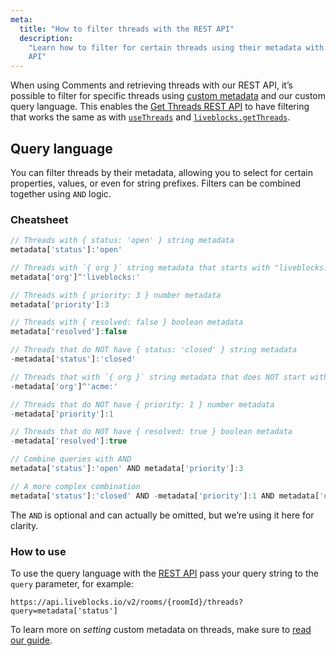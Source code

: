 ```yaml
---
meta:
  title: "How to filter threads with the REST API"
  description:
    "Learn how to filter for certain threads using their metadata with our REST
    API"
---
```


When using Comments and retrieving threads with our REST API, it’s possible to
filter for specific threads using
[custom metadata](/docs/products/comments/metadata) and our custom query
language. This enables the
[Get Threads REST API](/docs/api-reference/rest-api-endpoints#get-rooms-roomId-threads)
to have filtering that works the same as with
[`useThreads`](/docs/api-reference/liveblocks-react#useThreads) and
[`liveblocks.getThreads`](/docs/api-reference/liveblocks-node#get-rooms-roomId-threads).

## Query language

You can filter threads by their metadata, allowing you to select for certain
properties, values, or even for string prefixes. Filters can be combined
together using `AND` logic.

### Cheatsheet

```js
// Threads with { status: 'open' } string metadata
metadata['status']:'open'

// Threads with `{ org }` string metadata that starts with "liveblocks:"
metadata['org']^'liveblocks:'

// Threads with { priority: 3 } number metadata
metadata['priority']:3

// Threads with { resolved: false } boolean metadata
metadata['resolved']:false

// Threads that do NOT have { status: 'closed' } string metadata
-metadata['status']:'closed'

// Threads that with `{ org }` string metadata that does NOT start with "acme:"
-metadata['org']^'acme:'

// Threads that do NOT have { priority: 1 } number metadata
-metadata['priority']:1

// Threads that do NOT have { resolved: true } boolean metadata
-metadata['resolved']:true

// Combine queries with AND
metadata['status']:'open' AND metadata['priority']:3

// A more complex combination
metadata['status']:'closed' AND -metadata['priority']:1 AND metadata['org']^'liveblocks:'
```

<Banner>

The `AND` is optional and can actually be omitted, but we’re using it here for
clarity.

</Banner>

### How to use

To use the query language with the
[REST API](/docs/api-reference/rest-api-endpoints#get-rooms-roomId-threads) pass
your query string to the `query` parameter, for example:

```
https://api.liveblocks.io/v2/rooms/{roomId}/threads?query=metadata['status']
```

To learn more on _setting_ custom metadata on threads, make sure to
[read our guide](/docs/products/comments/metadata).
